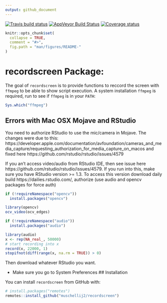 ```yaml
---
output: github_document
---
```


[![Travis build status](https://travis-ci.com/muschellij2/recordscreen.svg?branch=master)](https://travis-ci.com/muschellij2/recordscreen)
[![AppVeyor Build Status](https://ci.appveyor.com/api/projects/status/github/muschellij2/recordscreen?branch=master&svg=true)](https://ci.appveyor.com/project/muschellij2/recordscreen)
[![Coverage status](https://codecov.io/gh/muschellij2/recordscreen/branch/master/graph/badge.svg)](https://codecov.io/gh/muschellij2/recordscreen)
<!-- README.md is generated from README.Rmd. Please edit that file -->

```r
knitr::opts_chunk$set(
  collapse = TRUE,
  comment = "#>",
  fig.path = "man/figures/README-"
)
```
# recordscreen Package: 

The goal of `recordscreen` is to provide functions to reccord the screen with `ffmpeg` to be able to show script execution.  A system installation `ffmpeg` is required, run to see if `ffmpeg` is in your `PATH`: 
```r
Sys.which("ffmpeg")
```

## Errors with Mac OSX Mojave and RStudio

You need to authorize RStudio to use the mic/camera in Mojave.  The changes were due to this: https://developer.apple.com/documentation/avfoundation/cameras_and_media_capture/requesting_authorization_for_media_capture_on_macos and fixed here https://github.com/rstudio/rstudio/issues/4579

If you an't access video/audio from RStudio IDE, then see issue here https://github.com/rstudio/rstudio/issues/4579. If you run into this,
make sure you have RStudio version >= 1.3.  To access this version download daily build https://dailies.rstudio.com/, authorize (use audio and opencv packages for force auth) 

```r
if (!requireNamespace("opencv"))
  install.packages("opencv")

library(opencv)
ocv_video(ocv_edges)
```

```r
if (!requireNamespace("audio"))
  install.packages("audio")

library(audio)
x <- rep(NA_real_, 50000)
# start recording into x
record(x, 22000, 1)
stopifnot(diff(range(x, na.rm = TRUE)) > 0)
```

Then download whatever RStudio you want.




  
- Make sure you go to System Preferences 
## Installation

You can install `recordscreen` from GitHub with:

```r
# install.packages("remotes")
remotes::install_github("muschellij2/recordscreen")
```
